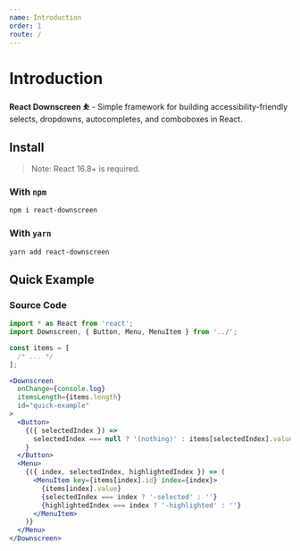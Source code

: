 ```yaml
---
name: Introduction
order: 1
route: /
---
```


# Introduction

**React Downscreen ⛹️** - Simple framework for building accessibility-friendly selects, dropdowns, autocompletes, and comboboxes in React.

## Install

> Note: React 16.8+ is required.

### With `npm`

```sh
npm i react-downscreen
```

### With `yarn`

```sh
yarn add react-downscreen
```

## Quick Example


<QuickExample />

### Source Code

```jsx
import * as React from 'react';
import Downscreen, { Button, Menu, MenuItem } from '../';
```

```jsx
const items = [
  /* ... */
];
```

```jsx
<Downscreen
  onChange={console.log}
  itemsLength={items.length}
  id="quick-example"
>
  <Button>
    {({ selectedIndex }) =>
      selectedIndex === null ? '(nothing)' : items[selectedIndex].value
    }
  </Button>
  <Menu>
    {({ index, selectedIndex, highlightedIndex }) => (
      <MenuItem key={items[index].id} index={index}>
        {items[index].value}
        {selectedIndex === index ? '-selected' : ''}
        {highlightedIndex === index ? '-highlighted' : ''}
      </MenuItem>
    )}
  </Menu>
</Downscreen>
```
